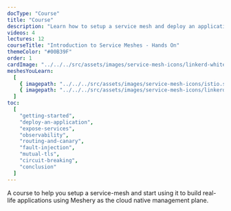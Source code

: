 ```yaml
---
docType: "Course"
title: "Course"
description: "Learn how to setup a service mesh and deploy an application using it."
videos: 4
lectures: 12
courseTitle: "Introduction to Service Meshes - Hands On"
themeColor: "#00B39F"
order: 1
cardImage: "../../../src/assets/images/service-mesh-icons/linkerd-white.svg"
meshesYouLearn:
  [
    { imagepath: "../../../src/assets/images/service-mesh-icons/istio.svg", name: "Istio" },
    { imagepath: "../../../src/assets/images/service-mesh-icons/linkerd.svg", name: "Linkerd" }
  ]
toc:
  [
    "getting-started",
    "deploy-an-application",
    "expose-services",
    "observability",
    "routing-and-canary",
    "fault-injection",
    "mutual-tls",
    "circuit-breaking",
    "conclusion"
  ]
---
```


A course to help you setup a service-mesh and start using it to build real-life applications using Meshery
as the cloud native management plane.
